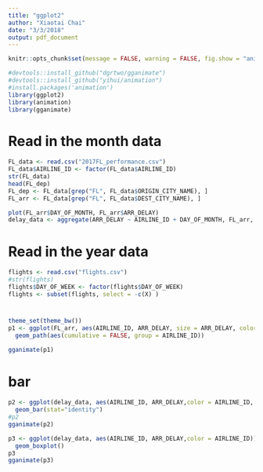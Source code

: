 ```yaml
---
title: "ggplot2"
author: "Xiaotai Chai"
date: "3/3/2018"
output: pdf_document
---
```


```r
knitr::opts_chunk$set(message = FALSE, warning = FALSE, fig.show = "animate")
```

```r
#devtools::install_github("dgrtwo/gganimate")
#devtools::install_github("yihui/animation")
#install.packages('animation')
library(ggplot2)
library(animation)
library(gganimate)
```

# Read in the month data
```r
FL_data <- read.csv("2017FL_performance.csv")
FL_data$AIRLINE_ID <- factor(FL_data$AIRLINE_ID)
str(FL_data)
head(FL_dep)
FL_dep <- FL_data[grep("FL", FL_data$ORIGIN_CITY_NAME), ]
FL_arr <- FL_data[grep("FL", FL_data$DEST_CITY_NAME), ]

plot(FL_arr$DAY_OF_MONTH, FL_arr$ARR_DELAY)
delay_data <- aggregate(ARR_DELAY ~ AIRLINE_ID + DAY_OF_MONTH, FL_arr, mean)
```

# Read in the year data
```r
flights <- read.csv("flights.csv")
#str(flights)
flights$DAY_OF_WEEK <- factor(flights$DAY_OF_WEEK)
flights <- subset(flights, select = -c(X) )
```


# 
```r
theme_set(theme_bw())
p1 <- ggplot(FL_arr, aes(AIRLINE_ID, ARR_DELAY, size = ARR_DELAY, color = AIRLINE_ID, frame = DAY_OF_MONTH)) +
  geom_path(aes(cumulative = FALSE, group = AIRLINE_ID))
 
gganimate(p1)
```

# bar
```r
p2 <- ggplot(delay_data, aes(AIRLINE_ID, ARR_DELAY,color = AIRLINE_ID, frame = DAY_OF_MONTH))+
  geom_bar(stat="identity")
#p2
gganimate(p2)
```

```r
p3 <- ggplot(delay_data, aes(AIRLINE_ID, ARR_DELAY,color = AIRLINE_ID))+
  geom_boxplot()
p3
gganimate(p3)
```

